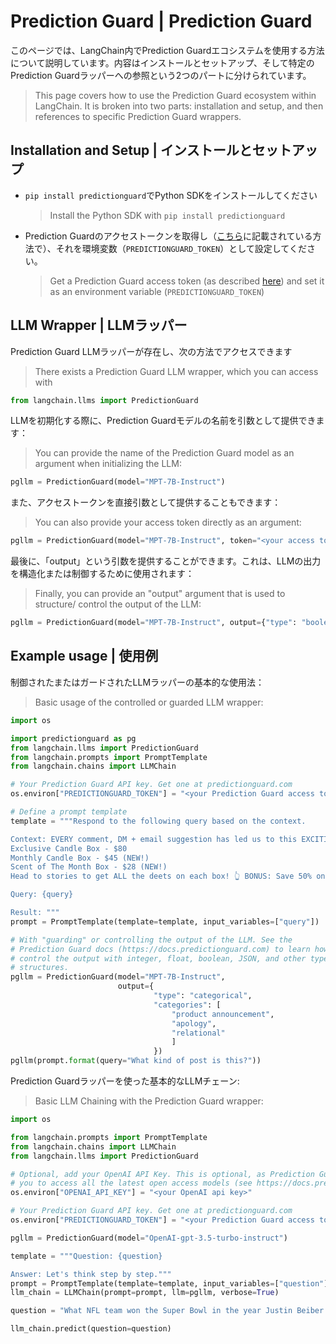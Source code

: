 # Prediction Guard | Prediction Guard

このページでは、LangChain内でPrediction Guardエコシステムを使用する方法について説明しています。内容はインストールとセットアップ、そして特定のPrediction Guardラッパーへの参照という2つのパートに分けられています。

> This page covers how to use the Prediction Guard ecosystem within LangChain.
> It is broken into two parts: installation and setup, and then references to specific Prediction Guard wrappers.

## Installation and Setup | インストールとセットアップ

* `pip install predictionguard`でPython SDKをインストールしてください
  > Install the Python SDK with `pip install predictionguard`
* Prediction Guardのアクセストークンを取得し（[こちら](https://docs.predictionguard.com/)に記載されている方法で）、それを環境変数（`PREDICTIONGUARD_TOKEN`）として設定してください。
  > Get a Prediction Guard access token (as described [here](https://docs.predictionguard.com/)) and set it as an environment variable (`PREDICTIONGUARD_TOKEN`)

## LLM Wrapper | LLMラッパー

Prediction Guard LLMラッパーが存在し、次の方法でアクセスできます

> There exists a Prediction Guard LLM wrapper, which you can access with

```python
from langchain.llms import PredictionGuard
```

LLMを初期化する際に、Prediction Guardモデルの名前を引数として提供できます：

> You can provide the name of the Prediction Guard model as an argument when initializing the LLM:

```python
pgllm = PredictionGuard(model="MPT-7B-Instruct")
```

また、アクセストークンを直接引数として提供することもできます：

> You can also provide your access token directly as an argument:

```python
pgllm = PredictionGuard(model="MPT-7B-Instruct", token="<your access token>")
```

最後に、「output」という引数を提供することができます。これは、LLMの出力を構造化または制御するために使用されます：

> Finally, you can provide an "output" argument that is used to structure/ control the output of the LLM:

```python
pgllm = PredictionGuard(model="MPT-7B-Instruct", output={"type": "boolean"})
```

## Example usage | 使用例

制御されたまたはガードされたLLMラッパーの基本的な使用法：

> Basic usage of the controlled or guarded LLM wrapper:

```python
import os

import predictionguard as pg
from langchain.llms import PredictionGuard
from langchain.prompts import PromptTemplate
from langchain.chains import LLMChain

# Your Prediction Guard API key. Get one at predictionguard.com
os.environ["PREDICTIONGUARD_TOKEN"] = "<your Prediction Guard access token>"

# Define a prompt template
template = """Respond to the following query based on the context.

Context: EVERY comment, DM + email suggestion has led us to this EXCITING announcement! 🎉 We have officially added TWO new candle subscription box options! 📦
Exclusive Candle Box - $80 
Monthly Candle Box - $45 (NEW!)
Scent of The Month Box - $28 (NEW!)
Head to stories to get ALL the deets on each box! 👆 BONUS: Save 50% on your first box with code 50OFF! 🎉

Query: {query}

Result: """
prompt = PromptTemplate(template=template, input_variables=["query"])

# With "guarding" or controlling the output of the LLM. See the 
# Prediction Guard docs (https://docs.predictionguard.com) to learn how to 
# control the output with integer, float, boolean, JSON, and other types and
# structures.
pgllm = PredictionGuard(model="MPT-7B-Instruct", 
                        output={
                                "type": "categorical",
                                "categories": [
                                    "product announcement", 
                                    "apology", 
                                    "relational"
                                    ]
                                })
pgllm(prompt.format(query="What kind of post is this?"))
```

Prediction Guardラッパーを使った基本的なLLMチェーン:

> Basic LLM Chaining with the Prediction Guard wrapper:

```python
import os

from langchain.prompts import PromptTemplate
from langchain.chains import LLMChain
from langchain.llms import PredictionGuard

# Optional, add your OpenAI API Key. This is optional, as Prediction Guard allows
# you to access all the latest open access models (see https://docs.predictionguard.com)
os.environ["OPENAI_API_KEY"] = "<your OpenAI api key>"

# Your Prediction Guard API key. Get one at predictionguard.com
os.environ["PREDICTIONGUARD_TOKEN"] = "<your Prediction Guard access token>"

pgllm = PredictionGuard(model="OpenAI-gpt-3.5-turbo-instruct")

template = """Question: {question}

Answer: Let's think step by step."""
prompt = PromptTemplate(template=template, input_variables=["question"])
llm_chain = LLMChain(prompt=prompt, llm=pgllm, verbose=True)

question = "What NFL team won the Super Bowl in the year Justin Beiber was born?"

llm_chain.predict(question=question)
```
